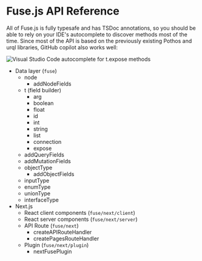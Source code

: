 # Fuse.js API Reference

All of Fuse.js is fully typesafe and has TSDoc annotations, so you should be able to rely on your IDE's autocomplete to discover methods most of the time. Since most of the API is based on the previously existing Pothos and urql libraries, GitHub copilot also works well:

![Visual Studio Code autocomplete for t.expose methods](https://gist.github.com/assets/7525670/4470f1d9-cdfc-4424-b18e-504c04836df2)

- Data layer (`fuse`)
  - node
    - addNodeFields
  - t (field builder)
    - arg
    - boolean
    - float
    - id
    - int
    - string
    - list
    - connection
    - expose
  - addQueryFields
  - addMutationFields
  - objectType
    - addObjectFields
  - inputType
  - enumType
  - unionType
  - interfaceType
- Next.js
  - React client components (`fuse/next/client`)
  - React server components (`fuse/next/server`)
  - API Route (`fuse/next`)
    - createAPIRouteHandler
    - createPagesRouteHandler
  - Plugin (`fuse/next/plugin`)
    - nextFusePlugin
